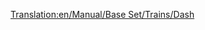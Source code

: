 [[Translation:en/Manual/Base Set/Trains/Dash]]
{{hu/Manual/Base Set/Trains/Navbox Mozdonyok}}
{{hu/Manual/Base Set/Trains/Vonatok|Name="Dash"
|Image=[[File:en/Manual/Base Set/Trains/Dash.png]]
|Name="Dash"
|Cost=£16,406 ($32.812)
|Speed=120 km/h (75 mph)
|Weight=38 t
|Power=700 LE (523 kW)
|Annual=£1,066 ($2.132)
|Designed=1984
|Lifespan=15
|Capacity=80 utas
|Leírás=A Dash egy dízel motorvonat, mely alapértelmezés szerint két egységből áll és utasokat szállít, lényegében ugyanúgy, mint a [[hu/Manual/Base Set/Trains/Manley-Morel DMU|Manley-Morel DMU]] valamivel nagyobb sebességgel, teljesítménnyel és kapacitással. 

Mint a Manley-Morel DMU, a "Dash" is csak könnyű személyforgalomra alkalmas, mivel nehezebb áru szállításához és több kocsi vontatásához kevés a teljesítménye. A teljesítmény és a kapacitás növelése érdekében több egységet is össze lehet kapcsolni (a valós motorvonatok módjára), de a maximum sebesség változatlan marad, így forgalmasabb útvonalakon jobb választás lehet az [[hu/Manual/Base Set/Trains/SH '125'|SH "125"]], vagy akár a [[hu/Manual/Base Set/Trains/T.I.M.|"T.I.M."]], amint bevezetik. 

Érdemes továbbá megjegyezni, hogy ha nagyobb vasúti hálózatunk van, és gyorsabb vonatok jelennek meg, azok feltorlódhatnak a lassabb motorvonatok mögött, így az egész vasúti hálózatunk lelassulhat. Érdemes tehát ilyenkor átgondolni, hogy a dízel motorvonatokat lecseréljük, a dízel motorvonatokat külön pályán futtatjuk, vagy [[hu/Community/Irányonként dupla pálya|előzési szakaszokat]] hozunk létre dupla vágánypárok létesítésével. 

|Valósság=Az ún. második generáció (eltekintve a 14-es sorozatú sínbuszoktól) első tagjaként a ''British Rail 150'' "Sprintert" (sokjelentésű becenevén a 'Dash'-t) az 1980-as évek közepén vezették be a dízel motorvonatok korábbi, 1950-es évek végéig visszavezethető generációjának kiváltására. A helyi vasúti forgalmat üzemeltető British Regional Railways meghatározó típusa annak 1990 és 1996 közti privatizációjáig, vidéki és elővárosi forgalomban a mai napig szolgál.
}}